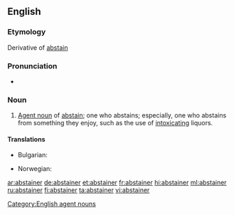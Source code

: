 ==English==

===Etymology===
Derivative of [[abstain]]

===Pronunciation===
* {{rhymes|eɪnə(r)}}

===Noun===
{{en-noun}}

# [[agent noun|Agent noun]] of [[abstain]]; one who abstains; especially, one who abstains from something they enjoy, such as the use of [[intoxicating]] liquors.

====Translations====
{{trans-top|one who abstains}}
* Bulgarian: {{t+|bg|въздържател}}
{{trans-mid}}
* Norwegian: {{t|no|avholdsmann|c}}
{{trans-bottom}}

[[Category:English agent nouns]]

[[ar:abstainer]]
[[de:abstainer]]
[[et:abstainer]]
[[fr:abstainer]]
[[hi:abstainer]]
[[ml:abstainer]]
[[ru:abstainer]]
[[fi:abstainer]]
[[ta:abstainer]]
[[vi:abstainer]]